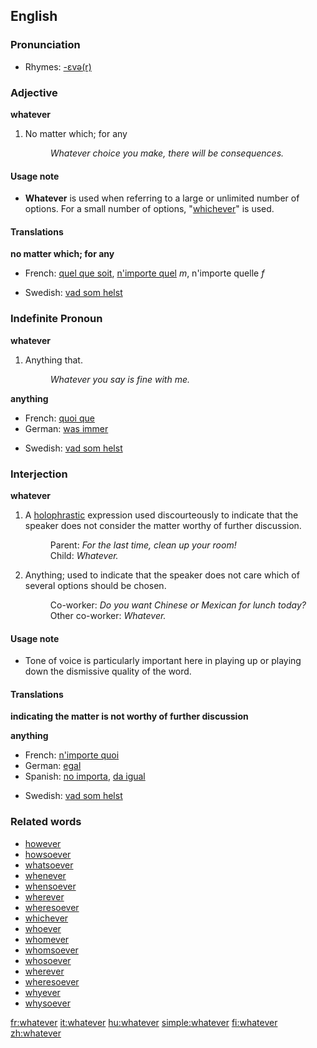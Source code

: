 ==English==

{{rank|George|influence|March|668|whatever|reach|secret|showed}}

===Pronunciation===
*Rhymes: [[Rhymes:English:-ɛvə(r)|-ɛvə(r)]]

===Adjective===
'''whatever'''

# No matter which; for any
#: ''Whatever choice you make, there will be consequences.''

====Usage note====
*'''Whatever''' is used when referring to a large or unlimited number of options.  For a small number of options, "[[whichever]]" is used.

====Translations====

'''no matter which; for any'''
{{top}}
*French: [[quel que soit]], [[n'importe quel]] ''m'', n'importe quelle ''f''
{{mid}}
*Swedish: [[vad som helst]]
{{bottom}}

=== Indefinite Pronoun ===
'''whatever'''

# Anything that.
#: ''Whatever you say is fine with me.''

'''anything'''
{{top}}
*French: [[quoi que]]
*German: [[was immer]]
{{mid}}
*Swedish: [[vad som helst]]
{{bottom}}

===Interjection===
'''whatever'''

# A [[holophrastic]] expression used discourteously to indicate that the speaker does not consider the matter worthy of further discussion.
#:Parent: ''For the last time, clean up your room!''
#:Child: ''Whatever.''
# Anything; used to indicate that the speaker does not care which of several options should be chosen.
#:Co-worker: ''Do you want Chinese or Mexican for lunch today?''
#:Other co-worker: ''Whatever.''

====Usage note====
*Tone of voice is particularly important here in playing up or playing down the dismissive quality of the word.

====Translations====
'''indicating the matter is not worthy of further discussion'''
{{top}}
{{mid}}
{{bottom}}

'''anything'''
{{top}}
*French: [[n'importe quoi]]
*German: [[egal]]
*Spanish: [[no importa]], [[da igual]]
{{mid}}
*Swedish: [[vad som helst]]
{{bottom}}

===Related words===
*[[however]]
*[[howsoever]]
*[[whatsoever]]
*[[whenever]]
*[[whensoever]]
*[[wherever]]
*[[wheresoever]]
*[[whichever]]
*[[whoever]]
*[[whomever]]
*[[whomsoever]]
*[[whosoever]]
*[[wherever]]
*[[wheresoever]]
*[[whyever]]
*[[whysoever]]

[[fr:whatever]]
[[it:whatever]]
[[hu:whatever]]
[[simple:whatever]]
[[fi:whatever]]
[[zh:whatever]]